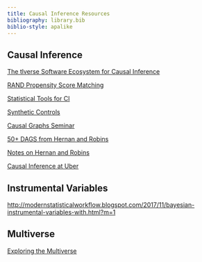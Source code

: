```yaml
---
title: Causal Inference Resources
bibliography: library.bib
biblio-style: apalike
---
```

  
## Causal Inference

[The tlverse Software Ecosystem for Causal Inference](https://tlverse.org/acic2019-workshop/)

[RAND Propensity Score Matching](https://www.rand.org/statistics/twang/tutorials.html)

[Statistical Tools for CI](https://chabefer.github.io/STCI/the-fundamental-problem-of-causal-inference.html#rubin-causal-model)

[Synthetic Controls](http://blogs.worldbank.org/impactevaluations/do-i-need-recruit-control-group-my-trial)

[Causal Graphs Seminar](http://julianschuessler.net/graphs2018.html)

[50+ DAGS from Hernan and Robins](https://sgfin.github.io/2019/06/19/Causal-Inference-Book-All-DAGs/)

[Notes on Hernan and Robins](https://sgfin.github.io/2019/06/19/Causal-Inference-Book-Glossary-and-Notes/)

[Causal Inference at Uber](https://eng.uber.com/causal-inference-at-uber/)

## Instrumental Variables

<http://modernstatisticalworkflow.blogspot.com/2017/11/bayesian-instrumental-variables-with.html?m=1>

## Multiverse

[Exploring the Multiverse](https://explorablemultiverse.github.io/)